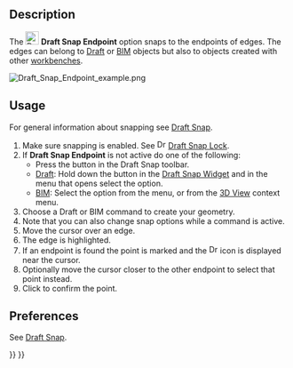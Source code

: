 <languages/>

{{Docnav
|[[Draft_Snap_Lock|Snap Lock]]
|[[Draft_Snap_Midpoint|Snap Midpoint]]
|[[Draft_Workbench|Draft]]
|IconL=Draft_Snap_Lock.svg
|IconR=Draft_Snap_Midpoint.svg
|IconC=Workbench_Draft.svg
}}

{{GuiCommand
|Name=Draft Snap Endpoint
|MenuLocation=Snapping → Snap Endpoint
|Workbenches=[[Draft_Workbench|Draft]], [[BIM_Workbench|BIM]]
|SeeAlso=[[Draft_Snap|Draft Snap]], [[Draft_Snap_Lock|Draft Snap Lock]]
}}

== Description ==

The [[Image:Draft_Snap_Endpoint.svg|24px]] '''Draft Snap Endpoint''' option snaps to the endpoints of edges. The edges can belong to [[Draft_Workbench|Draft]] or [[BIM_Workbench|BIM]] objects but also to objects created with other [[Workbenches|workbenches]].

[[Image:Draft_Snap_Endpoint_example.png]]
{{Caption|Snapping the second point of a line to the endpoint of an edge}}

== Usage ==

For general information about snapping see [[Draft_Snap|Draft Snap]].

# Make sure snapping is enabled. See [[Image:Draft_Snap_Lock.svg|16px]] [[Draft_Snap_Lock|Draft Snap Lock]].
# If '''Draft Snap Endpoint''' is not active do one of the following:
#* Press the {{Button|[[Image:Draft_Snap_Endpoint.svg|16px]] [[Draft_Snap_Endpoint|Snap Endpoint]]}} button in the Draft Snap toolbar.
#* [[Draft_Workbench|Draft]]: Hold down the {{Button|[[Image:Draft_Snap_Lock.svg|x16px]][[Image:Toolbar_flyout_arrow.svg|x16px]]}} button in the [[Draft_Snap_Widget|Draft Snap Widget]] and in the menu that opens select the {{MenuCommand|[[Image:Draft_Snap_Endpoint.svg|16px]] Snap Endpoint}} option.
#* [[BIM_Workbench|BIM]]: Select the {{MenuCommand|Snapping → [[Image:Draft_Snap_Endpoint.svg|16px]] Snap Endpoint}} option from the menu, or from the [[3D_View|3D View]] context menu.
# Choose a Draft or BIM command to create your geometry.
# Note that you can also change snap options while a command is active.
# Move the cursor over an edge.
# The edge is highlighted.
# If an endpoint is found the point is marked and the [[Image:Draft_Snap_Endpoint.svg|16px]] icon is displayed near the cursor.
# Optionally move the cursor closer to the other endpoint to select that point instead.
# Click to confirm the point.

== Preferences ==

See [[Draft_Snap#Preferences|Draft Snap]].


{{Docnav
|[[Draft_Snap_Lock|Snap Lock]]
|[[Draft_Snap_Midpoint|Snap Midpoint]]
|[[Draft_Workbench|Draft]]
|IconL=Draft_Snap_Lock.svg
|IconR=Draft_Snap_Midpoint.svg
|IconC=Workbench_Draft.svg
}}

{{Draft Tools navi{{#translation:}}}}
{{Userdocnavi{{#translation:}}}}